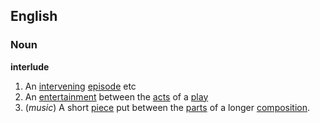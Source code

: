 ==English==

===Noun===

'''interlude'''
#An [[intervening]] [[episode]] etc
#An [[entertainment]] between the [[act]]s of a [[play]]
#(''music'') A short [[piece]] put between the [[part]]s of a longer [[composition]].